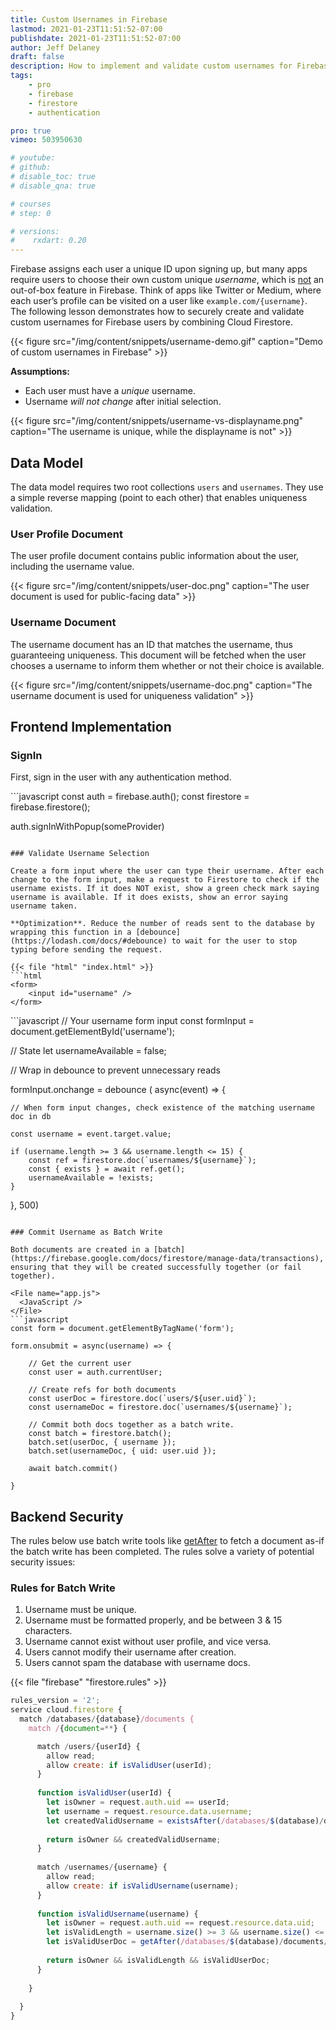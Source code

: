 ```yaml
---
title: Custom Usernames in Firebase
lastmod: 2021-01-23T11:51:52-07:00
publishdate: 2021-01-23T11:51:52-07:00
author: Jeff Delaney
draft: false
description: How to implement and validate custom usernames for Firebase users with Cloud Firestore
tags: 
    - pro
    - firebase
    - firestore
    - authentication

pro: true
vimeo: 503950630

# youtube: 
# github: 
# disable_toc: true
# disable_qna: true

# courses
# step: 0

# versions:
#    rxdart: 0.20
---
```


Firebase assigns each user a unique ID upon signing up, but many apps require users to choose their own custom unique *username*, which is [not](https://github.com/firebase/firebaseui-web/issues/580) an out-of-box feature in Firebase. Think of apps like Twitter or Medium, where each user’s profile can be visited on a user like `example.com/{username}`.  The following lesson demonstrates how to securely create and validate custom usernames for Firebase users by combining Cloud Firestore. 

{{< figure src="/img/content/snippets/username-demo.gif" caption="Demo of custom usernames in Firebase" >}}


**Assumptions:** 

- Each user must have a *unique* username.
- Username *will not change* after initial selection.


{{< figure src="/img/content/snippets/username-vs-displayname.png" caption="The username is unique, while the displayname is not" >}}

## Data Model

The data model requires two root collections `users` and `usernames`. They use a simple reverse mapping (point to each other) that enables uniqueness validation. 

### User Profile Document

The user profile document contains public information about the user, including the username value. 

{{< figure src="/img/content/snippets/user-doc.png" caption="The user document is used for public-facing data" >}}

### Username Document

The username document has an ID that matches the username, thus guaranteeing uniqueness. This document will be fetched when the user chooses a username to inform them whether or not their choice is available.

{{< figure src="/img/content/snippets/username-doc.png" caption="The username document is used for uniqueness validation" >}}

## Frontend Implementation

### SignIn

First, sign in the user with any authentication method. 

<File name="app.js">
  <JavaScript />
</File>
```javascript
const auth = firebase.auth();
const firestore = firebase.firestore();

auth.signInWithPopup(someProvider)
```

### Validate Username Selection

Create a form input where the user can type their username. After each change to the form input, make a request to Firestore to check if the username exists. If it does NOT exist, show a green check mark saying username is available. If it does exists, show an error saying username taken.

**Optimization**. Reduce the number of reads sent to the database by wrapping this function in a [debounce](https://lodash.com/docs/#debounce) to wait for the user to stop typing before sending the request. 

{{< file "html" "index.html" >}}
```html
<form>
    <input id="username" />
</form>
```


<File name="app.js">
  <JavaScript />
</File>
```javascript
// Your username form input
const formInput = document.getElementById('username');

// State
let usernameAvailable = false;

// Wrap in debounce to prevent unnecessary reads

formInput.onchange = debounce ( async(event) => {

    // When form input changes, check existence of the matching username doc in db

    const username = event.target.value;

    if (username.length >= 3 && username.length <= 15) {
        const ref = firestore.doc(`usernames/${username}`);
        const { exists } = await ref.get();
        usernameAvailable = !exists;
    } 

}, 500)
```

### Commit Username as Batch Write

Both documents are created in a [batch](https://firebase.google.com/docs/firestore/manage-data/transactions), ensuring that they will be created successfully together (or fail together). 

<File name="app.js">
  <JavaScript />
</File>
```javascript
const form = document.getElementByTagName('form');

form.onsubmit = async(username) => {

    // Get the current user
    const user = auth.currentUser;

    // Create refs for both documents
    const userDoc = firestore.doc(`users/${user.uid}`);
    const usernameDoc = firestore.doc(`usernames/${username}`);

    // Commit both docs together as a batch write. 
    const batch = firestore.batch();
    batch.set(userDoc, { username });
    batch.set(usernameDoc, { uid: user.uid });

    await batch.commit()
    
}
```


## Backend Security

The rules below use batch write tools like [getAfter](https://firebase.google.com/docs/reference/rules/rules.firestore#.getAfter) to fetch a document as-if the batch write has been completed. The rules solve a variety of potential security issues: 

### Rules for Batch Write

1. Username must be unique.
1. Username must be formatted properly, and be between 3 & 15 characters.  
1. Username cannot exist without user profile, and vice versa. 
1. Users cannot modify their username after creation.
1. Users cannot spam the database with username docs.

{{< file "firebase" "firestore.rules" >}}
```javascript
rules_version = '2';
service cloud.firestore {
  match /databases/{database}/documents {
    match /{document=**} {

      match /users/{userId} {
      	allow read;
        allow create: if isValidUser(userId);
      }
      
      function isValidUser(userId) {
        let isOwner = request.auth.uid == userId;
      	let username = request.resource.data.username;
        let createdValidUsername = existsAfter(/databases/$(database)/documents/usernames/$(username));
        
        return isOwner && createdValidUsername;
      }
      
      match /usernames/{username} {
      	allow read;
        allow create: if isValidUsername(username);
      }
      
      function isValidUsername(username) {
        let isOwner = request.auth.uid == request.resource.data.uid;
        let isValidLength = username.size() >= 3 && username.size() <= 15;
        let isValidUserDoc = getAfter(/databases/$(database)/documents/users/$(request.auth.uid)).data.username == username;
        
        return isOwner && isValidLength && isValidUserDoc;     
      }
      
    }
    
  }
}
```